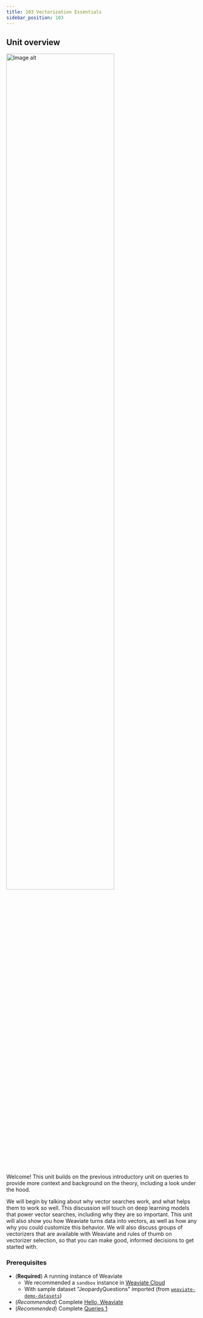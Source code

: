 ```yaml
---
title: 103 Vectorization Essentials
sidebar_position: 103
---
```


## <i class="fa-solid fa-chalkboard-user"></i> Unit overview


<img src={imageUrl} alt="Image alt" width="75%"/>

<!-- Provide context for this course, in addition to the concrete learning goals and outcomes. Why would someone want to do this unit? -->

Welcome! This unit builds on the previous introductory unit on queries to provide more context and background on the theory, including a look under the hood.

We will begin by talking about why vector searches work, and what helps them to work so well. This discussion will touch on deep learning models that power vector searches, including why they are so important. This unit will also show you how Weaviate turns data into vectors, as well as how any why you could customize this behavior. We will also discuss groups of vectorizers that are available with Weaviate and rules of thumb on vectorizer selection, so that you can make good, informed decisions to get started with.

### <i class="fa-solid fa-clipboard-list-check"></i> Prerequisites

- (**Required**) A running instance of Weaviate
  - We recommended a `sandbox` instance in [Weaviate Cloud](/cloud)
  - With sample dataset "JeopardyQuestions" imported (from [`weaviate-demo-datasets`](https://pypi.org/project/weaviate-demo-datasets/))
- (*Recommended*) Complete [Hello, Weaviate](../101_hello_weaviate/index.mdx)
- (*Recommended*) Complete [Queries 1](../102_queries_1/index.mdx)


<LearningGoals unitName="vectorization_essentials"/>
